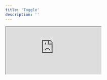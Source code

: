 ```yaml
---
title: 'Toggle'
description: ''
---
```


<iframe
  style={{ width: '100%', height: '378px', borderRadius: 12 }}
  src="https://ng-primitives.github.io/ng-primitives/examples/toggle"
/>

## Usage

Assemble the toggle directives in your template.

```html
<div ngpToggle></div>
```

## API Reference

The following directives are available to import from the `@ng-primitives/ng-primitives` package:

### NgpToggleDirective

There are no inputs or outputs for this directive.

## Global Configuration

You can configure the default options for all toggles in your application by using the `provideNgpToggleConfig` function in a providers array.

```ts
import { provideNgpToggleConfig } from '@ng-primitives/ng-primitives/toggle';

bootstrapApplication(AppComponent, {
  providers: [provideNgpToggleConfig({})],
});
```

### NgpToggleConfig

## Schematics

You can use our schematic to generate a new toggle component.

<CodeGroup>

```bash Angular CLI
ng generate @ng-primitives/ng-primitives:toggle
```

```bash Nx
nx generate @ng-primitives/ng-primitives:toggle
```

</CodeGroup>

### Options

<ResponseField name="name" type="string">
  The name of the component.
</ResponseField>

<ResponseField name="project" type="string">
  The name of the project to add the component to.
</ResponseField>

<ResponseField name="path" type="string">
  The path to create the component.
</ResponseField>
